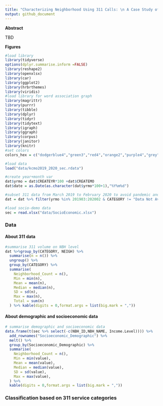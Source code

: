 ```yaml
---
title: "Characterizing Neighborhood Using 311 Calls: \n A Case Study of Kansas City"
output: github_document
---
```


**Abstract**

TBD 

**Figures**

```r
#load library
library(tidyverse)
options(dplyr.summarise.inform =FALSE)
library(reshape2)
library(openxlsx)
library(car)
library(ggplot2)
library(hrbrthemes)
library(viridis)
#load library for word association graph
library(magrittr)
library(purrr)
library(tibble)
library(dplyr)
library(tidyr)
library(tidytext)
library(igraph)
library(ggraph)
library(corpus)
library(janitor)
library(knitr)
#set colors 
colors_hex = c("dodgerblue4","green3","red4","orange2","purple4","grey") 

#load data
load("data/kcmo2019_2020_sec.rdata")

#create year+month var
dat$yrmo = dat$CREATEYR*100 +dat$CREATEMO
dat$date = as.Date(as.character(dat$yrmo*100+1),"%Y%m%d")

#subset 311 data from March 2019 to February 2020 to avoid pandemic and remove NA category
dat = dat %>% filter(yrmo %in% 201903:202002 & CATEGORY != "Data Not Available")

#load socio-demo data
sec = read.xlsx("data/SocioEconomic.xlsx")
```

### Data

#### About 311 data
 
```r

#summarise 311 volume on NBH level
dat %>%group_by(CATEGORY, NEIGH) %>% 
  summarise(n = n()) %>% 
  ungroup() %>%
  group_by(CATEGORY) %>% 
  summarise(
    Neighborhood_Count = n(),
    Min = min(n),
    Mean = mean(n),
    Median = median(n),
    SD = sd(n),
    Max = max(n),
    Total = sum(n)
  ) %>% kable(digits = 0,format.args = list(big.mark = ","))

```


#### About demographic and socioeconomic data
 
```r

# summarise demographic and socioeconomic data
data.frame(t(sec %>% select(-c(NBH_ID,NBH_NAME, Income.Level)))) %>% 
  add_rownames("Socioeconomic_Demographic") %>% 
  melt() %>% 
  group_by(Socioeconomic_Demographic) %>% 
  summarise(
    Neighborhood_Count = n(),
    Min = min(value),
    Mean = mean(value),
    Median = median(value),
    SD = sd(value),
    Max = max(value),
  ) %>% 
  kable(digits = 0,format.args = list(big.mark = ","))
```

### Classification based on 311 service categories





